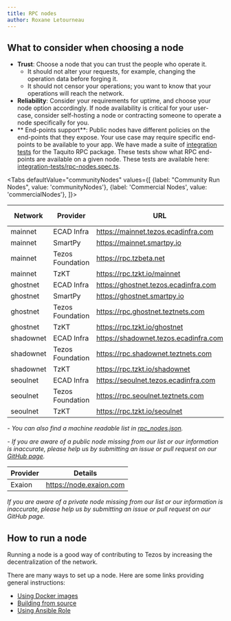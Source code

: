 ```yaml
---
title: RPC nodes
author: Roxane Letourneau
---
```



## What to consider when choosing a node

- **Trust**: Choose a node that you can trust the people who operate it.
  - It should not alter your requests, for example, changing the operation data before forging it.
  - It should not censor your operations; you want to know that your operations will reach the network.
- **Reliability**: Consider your requirements for uptime, and choose your node option accordingly. If node availability is critical for your user-case, consider self-hosting a node or contracting someone to operate a node specifically for you.
- ** End-points support**: Public nodes have different policies on the end-points that they expose. Your use case may require specific end-points to be available to your app. We have made a suite of [integration tests](rpc_nodes_integration_test.md) for the Taquito RPC package. These tests show what RPC end-points are available on a given node. These tests are available here: [integration-tests/rpc-nodes.spec.ts](https://github.com/ecadlabs/taquito/blob/master/integration-tests/rpc-nodes.spec.ts).

<Tabs
defaultValue="communityNodes"
values={[
{label: "Community Run Nodes", value: 'communityNodes'},
{label: 'Commercial Nodes', value: 'commercialNodes'},
]}>
<TabItem value="communityNodes">

<div style={{ 
  overflowX: 'auto', 
  width: '100%',
  display: 'block'
}}>

<div style={{
  minWidth: '800px'
}}>

| Network       | Provider         | URL                                   | Header                                                                        | Last Block                                                                           | Timestamp                                                                           | Block Received                                                                      |
| ------------- | ---------------- | ------------------------------------- | ----------------------------------------------------------------------------- | ------------------------------------------------------------------------------------ | ----------------------------------------------------------------------------------- | ----------------------------------------------------------------------------------- |
| mainnet       | ECAD Infra       | https://mainnet.tezos.ecadinfra.com   | [Check](https://mainnet.tezos.ecadinfra.com/chains/main/blocks/head/header)   | <LastBlockLink network="mainnet" rpcUrl="https://mainnet.tezos.ecadinfra.com" />     | <Timestamp network="mainnet" rpcUrl="https://mainnet.tezos.ecadinfra.com" />        | <ReceivedTime network="mainnet" rpcUrl="https://mainnet.tezos.ecadinfra.com" />     |
| mainnet       | SmartPy          | https://mainnet.smartpy.io            | [Check](https://mainnet.smartpy.io/chains/main/blocks/head/header)            | <LastBlockLink network="mainnet" rpcUrl="https://mainnet.smartpy.io" />              | <Timestamp network="mainnet" rpcUrl="https://mainnet.smartpy.io" />                 | <ReceivedTime network="mainnet" rpcUrl="https://mainnet.smartpy.io" />              |
| mainnet       | Tezos Foundation | https://rpc.tzbeta.net                | [Check](https://rpc.tzbeta.net/chains/main/blocks/head/header)                | <LastBlockLink network="mainnet" rpcUrl="https://rpc.tzbeta.net" />                  | <Timestamp network="mainnet" rpcUrl="https://rpc.tzbeta.net" />                     | <ReceivedTime network="mainnet" rpcUrl="https://rpc.tzbeta.net" />                  |
| mainnet       | TzKT             | https://rpc.tzkt.io/mainnet           | [Check](https://rpc.tzkt.io/mainnet/chains/main/blocks/head/header)           | <LastBlockLink network="mainnet" rpcUrl="https://rpc.tzkt.io/mainnet" />             | <Timestamp network="mainnet" rpcUrl="https://rpc.tzkt.io/mainnet" />                | <ReceivedTime network="mainnet" rpcUrl="https://rpc.tzkt.io/mainnet" />             |
| ghostnet      | ECAD Infra       | https://ghostnet.tezos.ecadinfra.com  | [Check](https://ghostnet.tezos.ecadinfra.com/chains/main/blocks/head/header)  | <LastBlockLink network="ghostnet" rpcUrl="https://ghostnet.tezos.ecadinfra.com" />   | <Timestamp network="ghostnet" rpcUrl="https://ghostnet.tezos.ecadinfra.com" />      | <ReceivedTime network="ghostnet" rpcUrl="https://ghostnet.tezos.ecadinfra.com" />   |
| ghostnet      | SmartPy          | https://ghostnet.smartpy.io           | [Check](https://ghostnet.smartpy.io/chains/main/blocks/head/header)           | <LastBlockLink network="ghostnet" rpcUrl="https://ghostnet.smartpy.io" />            | <Timestamp network="ghostnet" rpcUrl="https://ghostnet.smartpy.io" />               | <ReceivedTime network="ghostnet" rpcUrl="https://ghostnet.smartpy.io" />            |
| ghostnet      | Tezos Foundation | https://rpc.ghostnet.teztnets.com     | [Check](https://rpc.ghostnet.teztnets.com/chains/main/blocks/head/header)     | <LastBlockLink network="ghostnet" rpcUrl="https://rpc.ghostnet.teztnets.com" />      | <Timestamp network="ghostnet" rpcUrl="https://rpc.ghostnet.teztnets.com" />         | <ReceivedTime network="ghostnet" rpcUrl="https://rpc.ghostnet.teztnets.com" />      |
| ghostnet      | TzKT             | https://rpc.tzkt.io/ghostnet          | [Check](https://rpc.tzkt.io/ghostnet/chains/main/blocks/head/header)          | <LastBlockLink network="ghostnet" rpcUrl="https://rpc.tzkt.io/ghostnet" />           | <Timestamp network="ghostnet" rpcUrl="https://rpc.tzkt.io/ghostnet" />              | <ReceivedTime network="ghostnet" rpcUrl="https://rpc.tzkt.io/ghostnet" />           |
| shadownet     | ECAD Infra       | https://shadownet.tezos.ecadinfra.com | [Check](https://shadownet.tezos.ecadinfra.com/chains/main/blocks/head/header) | <LastBlockLink network="shadownet" rpcUrl="https://shadownet.tezos.ecadinfra.com" /> | <Timestamp network="shadownet" rpcUrl="https://shadownet.tezos.ecadinfra.com" />    | <ReceivedTime network="shadownet" rpcUrl="https://shadownet.tezos.ecadinfra.com" /> |
| shadownet     | Tezos Foundation | https://rpc.shadownet.teztnets.com    | [Check](https://rpc.shadownet.teztnets.com/chains/main/blocks/head/header)    | <LastBlockLink network="shadownet" rpcUrl="https://rpc.shadownet.teztnets.com" />    | <Timestamp network="shadownet" rpcUrl="https://rpc.shadownet.teztnets.com" />       | <ReceivedTime network="shadownet" rpcUrl="https://rpc.shadownet.teztnets.com" />    |
| shadownet     | TzKT             | https://rpc.tzkt.io/shadownet         | [Check](https://rpc.tzkt.io/shadownet/chains/main/blocks/head/header)         | <LastBlockLink network="shadownet" rpcUrl="https://rpc.tzkt.io/shadownet" />         | <Timestamp network="shadownet" rpcUrl="https://rpc.tzkt.io/shadownet" />            | <ReceivedTime network="shadownet" rpcUrl="https://rpc.tzkt.io/shadownet" />         |
| seoulnet      | ECAD Infra       | https://seoulnet.tezos.ecadinfra.com  | [Check](https://seoulnet.tezos.ecadinfra.com/chains/main/blocks/head/header)  | <LastBlockLink network="seoulnet" rpcUrl="https://seoulnet.tezos.ecadinfra.com" />   | <Timestamp network="seoulnet" rpcUrl="https://seoulnet.tezos.ecadinfra.com" />      | <ReceivedTime network="seoulnet" rpcUrl="https://seoulnet.tezos.ecadinfra.com" />   |
| seoulnet      | Tezos Foundation | https://rpc.seoulnet.teztnets.com     | [Check](https://rpc.seoulnet.teztnets.com/chains/main/blocks/head/header)     | <LastBlockLink network="seoulnet" rpcUrl="https://rpc.seoulnet.teztnets.com" />      | <Timestamp network="seoulnet" rpcUrl="https://rpc.seoulnet.teztnets.com" />         | <ReceivedTime network="seoulnet" rpcUrl="https://rpc.seoulnet.teztnets.com" />      |
| seoulnet      | TzKT             | https://rpc.tzkt.io/seoulnet          | [Check](https://rpc.tzkt.io/seoulnet/chains/main/blocks/head/header)          | <LastBlockLink network="seoulnet" rpcUrl="https://rpc.tzkt.io/seoulnet" />           | <Timestamp network="seoulnet" rpcUrl="https://rpc.tzkt.io/seoulnet" />              | <ReceivedTime network="seoulnet" rpcUrl="https://rpc.tzkt.io/seoulnet" />           |

</div>

</div>

<!-- when updating this table make sure to update the website/static/docs/rpc_nodes.json first and rerun example/convert-rpc-json-to-md.ts to replace the output table above -->

_- You can also find a machine readable list in [rpc_nodes.json](https://taquito.io/docs/rpc_nodes.json)._

_- If you are aware of a public node missing from our list or our information is inaccurate, please help us by submitting an issue or pull request on our [GitHub page](https://github.com/ecadlabs/taquito)._

</TabItem>
  <TabItem value="commercialNodes">

| Provider | Details                 |
| -------- | ----------------------- |
| Exaion   | https://node.exaion.com |

_If you are aware of a private node missing from our list or our information is inaccurate, please help us by submitting an issue or pull request on our GitHub page._

  </TabItem>
</Tabs>

## How to run a node

Running a node is a good way of contributing to Tezos by increasing the decentralization of the network.

There are many ways to set up a node. Here are some links providing general instructions:

- [Using Docker images](https://octez.tezos.com/docs/introduction/howtoget.html#docker-images)
- [Building from source](https://octez.tezos.com/docs/introduction/howtobuild.html)
- [Using Ansible Role](https://github.com/ecadlabs/ansible-role-tezos-node/blob/master/README.md)

